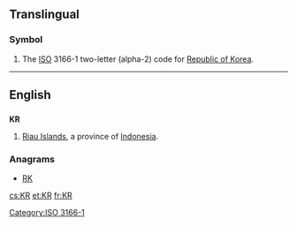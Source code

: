 ==Translingual==

===Symbol===
{{infl|mul|symbol}}
# The [[ISO]] 3166-1 two-letter (alpha-2) code for [[Republic of Korea]].

[[Category:ISO 3166-1]]
----

==English==

==={{abbreviation}}===
'''KR'''
# [[Riau Islands]], a province of [[Indonesia]].

===Anagrams===
* [[RK#English|RK]]

[[cs:KR]]
[[et:KR]]
[[fr:KR]]
